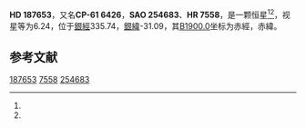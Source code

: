{{Starbox begin
| name = HD 187653
}}
{{Starbox observe
| epoch = [[J2000.0|J2000.0]]
| constell = {{星座名待查}}<ref name=SIMBAD>{{cite web
 | url=http://simbad.u-strasbg.fr/simbad/sim-id?Ident=HR+7558
 | title =Pulsating variable Star
 | publisher=Centre de Données astronomiques de Strasbourg
 | work=SIMBAD
 | accessdate=2012-07-13}}</ref><ref name=DATA>{{cite web
 | url=http://vizier.u-strasbg.fr/viz-bin/VizieR-5?-out.add=.&-source=5050&-corr=PK=HR&-out.max=9999&HR=7558
 | title=VizieR Detailed Page
 | accessdate=2012-07-13
 | archive-date=2016-03-05
 | archive-url=https://web.archive.org/web/20160305222945/http://vizier.u-strasbg.fr/viz-bin/VizieR-5?-out.add=.&-source=5050&-corr=PK=HR&-out.max=9999&HR=7558
 | dead-url=no
 }}</ref>
| 星官 = 
| ra = {{RA|19|54|40.4}}<ref name=SIMBAD /><ref name=DATA />
| dec = {{DEC|-61|10|15}}<ref name=SIMBAD /><ref name=DATA />
| appmag_v = 6.24<ref name=SIMBAD /><ref name=DATA />
}}
{{Starbox character
| class = A4V<ref name=SIMBAD /><ref name=DATA />
| b-v = 0.16<ref name=SIMBAD /><ref name=DATA />
| u-b = <ref name=SIMBAD /><ref name=DATA />
| r-i = <ref name=SIMBAD /><ref name=DATA />
| variable = 
}}
{{Starbox astrometry
| radial_v = 
| prop_mo_ra = 11
| parallax = 
| p_error = 
}}
{{Starbox catalog
| names =CP-61 6426，[[SAO星表|SAO]] 254683，[[HD星表|HD]] 187653，[[HR星表|HR]] 7558}}
{{Starbox reference |Simbad=HR+7558}}
{{Starbox end}}

'''HD 187653'''，又名'''CP-61 6426'''，'''SAO 254683'''、'''HR 7558'''，是一颗恒星<ref name=SIMBAD /><ref name=DATA />，视星等为6.24，位于[[銀道座標系|銀經]]335.74，[[銀道座標系|銀緯]]-31.09，其[[B1900.0|B1900.0]]坐标为赤經{{RA|19|45|56.7}}，赤緯{{DEC|-61|-31.09|44}}。

== 参考文献 ==
{{reflist}}

{{star-stub}}

[[Category:HD和HDE天體|187653]]
[[Category:HR天體|7558]]
[[Category:SAO天體|254683]]